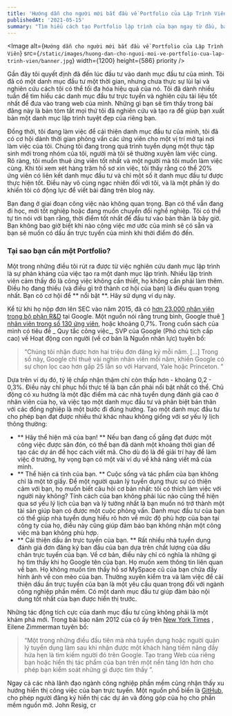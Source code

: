 ```yaml
---
title: 'Hướng dẫn cho người mới bắt đầu về Portfolio của Lập Trình Viên' 
publishedAt: '2021-05-15'
summary: "Tìm hiểu cách tạo Portfolio lập trình của bạn ngay từ đầu, bao gồm các mẹo và thủ thuật mà tôi đã học được để xây dựng Portfolio của riêng mình."
---
```


<Image
  alt={`Hướng dẫn cho người mới bắt đầu về Portfolio của Lập Trình Viên`}
  src={`/static/images/huong-dan-cho-nguoi-moi-ve-portfolio-cua-lap-trinh-vien/banner.jpg`}
  width={1200}
  height={586}
  priority
/>

Gần đây tôi quyết định đã đến lúc đầu tư vào danh mục đầu tư của mình. Tôi đã có một danh mục đầu tư một thời gian, nhưng chưa thực sự lùi lại và nghiên cứu cách tôi có thể tối đa hóa hiệu quả của nó. Tôi đã dành nhiều tuần để tìm hiểu các danh mục đầu tư trực tuyến và nghiên cứu tài liệu tốt nhất để đưa vào trang web của mình. Những gì bạn sẽ tìm thấy trong bài đăng này là bản tóm tắt mọi thứ tôi đã nghiên cứu và tạo ra để giúp bạn xuất bản một danh mục lập trình tuyệt đẹp của riêng bạn.

Đồng thời, tôi đang làm việc để cải thiện danh mục đầu tư của mình, tôi đã có cơ hội dành thời gian phỏng vấn các ứng viên cho một vị trí mở tại nơi làm việc của tôi. Chúng tôi đang trong quá trình tuyển dụng một thực tập sinh mới trong nhóm của tôi, người mà tôi sẽ thường xuyên làm việc cùng. Rõ ràng, tôi muốn thuê ứng viên tốt nhất và một người mà tôi muốn làm việc cùng. Khi tôi xem xét hàng trăm hồ sơ xin việc, tôi thấy rằng có thể 20% ứng viên có liên kết danh mục đầu tư và chỉ một số ít danh mục đầu tư được thực hiện tốt. Điều này vô cùng ngạc nhiên đối với tôi, và là một phần lý do khiến tôi có động lực để viết bài đăng trên blog này.

Bạn đang ở giai đoạn công việc nào không quan trọng. Bạn có thể vẫn đang đi học, mới tốt nghiệp hoặc đang muốn chuyển đổi nghề nghiệp. Tôi có thể tự tin nói với bạn rằng, thời điểm tốt nhất để đầu tư vào bản thân là bây giờ. Bạn không bao giờ biết khi nào công việc mơ ước của mình sẽ có sẵn và bạn sẽ muốn có dấu ấn trực tuyến của mình khi thời điểm đó đến.

### Tại sao bạn cần một Portfolio?

Một trong những điều tôi rút ra được từ việc nghiên cứu danh mục lập trình là sự phản kháng của việc tạo ra một danh mục lập trình. Nhiều lập trình viên cảm thấy đó là công việc không cần thiết, họ không cần phải làm thêm. Điều họ đang thiếu (và điều gì trở thành cơ hội của bạn) là điều quan trọng nhất. Bạn có cơ hội để ** nổi bật **. Hãy sử dụng ví dụ này.

Kể từ khi họ nộp đơn lên SEC vào năm 2015, đã có [hơn 23.000 nhân viên trong bộ phận R&D](https://www.sec.gov/Archives/edgar/data/1288776/000165204416000012/goog10-k2015.htm) tại Google. Một nguồn nói rằng trung bình, Google thuê [1 nhân viên trong số 130 ứng viên](https://www.smartrecruiters.com/blog/google-average-130-applicants-to-make-one-hire/), hoặc khoảng 0,7%. Trong cuốn sách của mình có tiêu đề _ Quy tắc công việc_, SVP của Google (Phó chủ tịch cấp cao) về Hoạt động con người (về cơ bản là Nguồn nhân lực) tuyên bố:

> “Chúng tôi nhận được hơn hai triệu đơn đăng ký mỗi năm. [...] Trong số này, Google chỉ thuê vài nghìn nhân viên mỗi năm, khiến Google có sự chọn lọc cao hơn gấp 25 lần so với Harvard, Yale hoặc Princeton. "

Dựa trên ví dụ đó, tỷ lệ chấp nhận thậm chí còn thấp hơn - khoảng 0,2 - 0,3%. Điều này chỉ phục hồi thực tế là bạn cần phải nổi bật nhất có thể. Chủ động có xu hướng là một đặc điểm mà các nhà tuyển dụng đánh giá cao ở nhân viên của họ, và việc tạo một danh mục đầu tư và phân biệt bản thân với các đồng nghiệp là một bước đi đúng hướng. Tạo một danh mục đầu tư cho phép bạn đạt được nhiều thứ khác nhau không giống với sơ yếu lý lịch thông thường:

- ** Hãy thể hiện mã của bạn! ** Nếu bạn đang cố gắng đạt được một công việc được săn đón, có thể bạn đã dành một khoảng thời gian để tạo các dự án để học cách viết mã. Cho dù đó là để giải trí hay để làm việc ở trường, hy vọng bạn có một vài ví dụ về khả năng viết mã của mình.
- ** Thể hiện cá tính của bạn. ** Cuộc sống và tác phẩm của bạn không chỉ là một tờ giấy. Để một người quản lý tuyển dụng thực sự có thiện cảm với bạn, họ muốn biết câu hỏi cơ bản nhất: tôi có thích làm việc với người này không? Tính cách của bạn không phải lúc nào cũng thể hiện qua sơ yếu lý lịch của bạn và lý tưởng nhất là bạn muốn nó trở thành một tài sản giúp bạn có được một cuộc phỏng vấn. Danh mục đầu tư của bạn có thể giúp nhà tuyển dụng hiểu rõ hơn về mức độ phù hợp của bạn tại công ty của họ, điều này cũng giúp đảm bảo bạn không nhận một công việc mà bạn không phù hợp.
- ** Cải thiện dấu ấn trực tuyến của bạn. ** Rất nhiều nhà tuyển dụng đánh giá đơn đăng ký ban đầu của bạn dựa trên chất lượng của dấu chân trực tuyến của bạn. Về cơ bản, điều này chỉ có nghĩa là những gì họ tìm thấy khi họ Google tên của bạn. Họ muốn xem thông tin liên quan về bạn. Họ không muốn tìm thấy hồ sơ MySpace cũ của bạn chứa đầy hình ảnh về con mèo của bạn. Thường xuyên kiểm tra và làm việc để cải thiện dấu ấn trực tuyến của bạn là một yêu cầu quan trọng đối với ngành công nghiệp phần mềm. Có một danh mục đầu tư giúp đảm bảo nội dung tốt nhất của bạn được hiển thị trước.

Những tác động tích cực của danh mục đầu tư cũng không phải là một khám phá mới. Trong bài báo năm 2012 của cô ấy trên [New York Times](https://www.nytimes.com/2012/07/01/jobs/an-online-portfolio-can-showcase-your-work-career-couch.html) , Eilene Zimmerman tuyên bố:

> “Một trong những điều đầu tiên mà nhà tuyển dụng hoặc người quản lý tuyển dụng làm sau khi nhận được một khách hàng tiềm năng đầy hứa hẹn là tìm kiếm người đó trên Google. Tạo trang Web của riêng bạn hoặc hiển thị tác phẩm của bạn trên một nền tảng lớn hơn cho phép bạn kiểm soát những gì được tìm thấy ”.

Ngay cả các nhà lãnh đạo ngành công nghiệp phần mềm cũng nhận thấy xu hướng hiển thị công việc của bạn trực tuyến. Một nguồn phổ biến là [GitHub](https://www.github.com), cho phép người đăng ký hiển thị các dự án và đóng góp của họ cho phần mềm nguồn mở. John Resig, cr